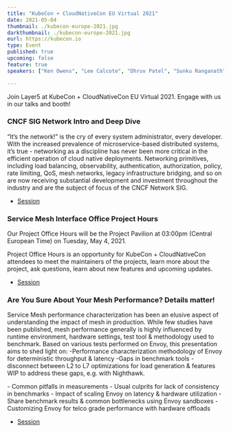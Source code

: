 ```yaml
---
title: "KubeCon + CloudNativeCon EU Virtual 2021"
date: 2021-05-04
thumbnail: ./kubecon-europe-2021.jpg
darkthumbnail: ./kubecon-europe-2021.jpg
eurl: https://kubecon.io
type: Event
published: true
upcoming: false
feature: true
speakers: ["Ken Owens", "Lee Calcote", "Dhruv Patel", "Sunku Ranganath", "Mrittika Ganguli", "Otto van der Schaaf"]

---
```


Join Layer5 at KubeCon + CloudNativeCon EU Virtual 2021. Engage with us in our talks and booth!

<h3>CNCF SIG Network Intro and Deep Dive</h3>
<p> “It’s the network!” is the cry of every system administrator, every developer. With the increased prevalence of microservice-based distributed systems, it’s true - networking as a discipline has never been more critical in the efficient operation of cloud native deployments. Networking primitives, including load balancing, observability, authentication, authorization, policy, rate limiting, QoS, mesh networks, legacy infrastructure bridging, and so on are now receiving substantial development and investment throughout the industry and are the subject of focus of the CNCF Network SIG. </p>
<ul>
  <li><a href="https://kccnceu2021.sched.com/event/ijVr/cncf-sig-network-intro-and-deep-dive-lee-calcote-layer5-ken-owens-fiserv">Session</a></li>
</ul>

<h3>Service Mesh Interface Office Project Hours</h3>
<p>Our Project Office Hours will be the Project Pavilion at 03:00pm (Central European Time) on Tuesday, May 4, 2021.
</p>
<p>Project Office Hours is an opportunity for KubeCon + CloudNativeCon attendees to meet the maintainers of the projects, learn more about the project, ask questions, learn about new features and upcoming updates.</p>
<ul>
  <li><a href="https://kccnceu2021.sched.com/event/ixfD/meet-the-maintainer-service-mesh-interface">Session</a></li>
</ul>

<h3>Are You Sure About Your Mesh Performance? Details matter! </h3>
<p>Service Mesh performance characterization has been an elusive aspect of understanding the impact of mesh in production. While few studies have been published, mesh performance generally is highly influenced by runtime environment, hardware settings, test tool & methodology used to benchmark. Based on various tests performed on Envoy, this presentation aims to shed light on: -Performance characterization methodology of Envoy for deterministic throughput & latency -Gaps in benchmark tools - disconnect between L2 to L7 optimizations for load generation & features WIP to address these gaps, e.g. with Nighthawk.</p>
- Common pitfalls in measurements 
- Usual culprits for lack of consistency in benchmarks 
- Impact of scaling Envoy on latency & hardware utilization 
- Share benchmark results & common bottlenecks using Envoy sandboxes
 - Customizing Envoy for telco grade performance with hardware offloads
<ul>
  <li><a href=" https://servicemeshconeu21.sched.com/event/iSBB/are-you-sure-about-your-mesh-performance-details-matter-otto-van-der-schaaf-red-hat-sunku-ranganath-mrittika-ganguli-intel-corporation?iframe=no">Session</a></li>
</ul>
